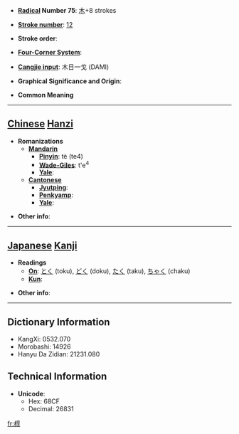 * '''[[Wiktionary:Chinese radical index| Radical]] Number 75''': [[Wiktionary:Chinese radical index 木|木]]+8 strokes

* '''[[Wiktionary:Chinese total strokes index|Stroke number]]''': [[Wiktionary:Chinese total strokes index 12|12]]

* '''Stroke order''': 

* '''[[Wiktionary:Chinese four corner index|Four-Corner System]]''': 

* '''[[Wiktionary:Chinese Cangjie index|Cangjie input]]''': 木日一戈 (DAMI)

* '''Graphical Significance and Origin''': 

* '''Common Meaning'''

----

== [[Chinese]] [[Hanzi]] ==

* '''Romanizations'''
** '''[[Mandarin]]'''
*** '''[[Pinyin]]''': tè (te4)
*** '''[[Wade-Giles]]''': t'e<sup>4</sup>
*** '''[[Yale]]''': 
** '''[[Cantonese]]'''
*** '''[[Jyutping]]''':
*** '''[[Penkyamp]]''': 
*** '''[[Yale]]''': 

* '''Other info''': 

----

== [[Japanese]] [[Kanji]] ==

* '''Readings'''
** '''[[On]]''': [[とく]] (toku), [[どく]] (doku), [[たく]] (taku), [[ちゃく]] (chaku)
** '''[[Kun]]''': 

* '''Other info''':  

----

== Dictionary Information ==

* KangXi: 0532.070
* Morobashi: 14926
* Hanyu Da Zidian: 21231.080

== Technical Information ==

* '''Unicode''':
** Hex: 68CF
** Decimal: 26831

[[fr:棏]]